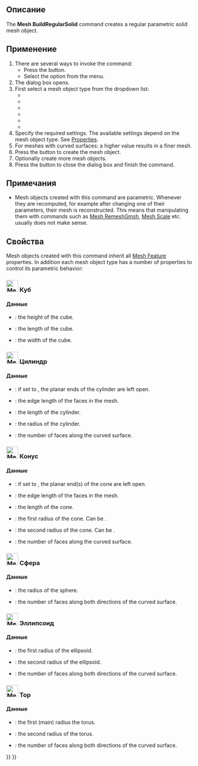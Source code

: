 <languages/>

{{Docnav/ru
|[[Mesh_Scale/ru|Масштаб]]
|[[Mesh_Union/ru|Объединение]]
|[[Mesh_Workbench/ru|Верстак "Mesh"]]
|IconL=Mesh_Scale.svg
|IconR=Mesh_Union.svg
|IconC=Workbench_Mesh.svg
}}

{{GuiCommand/ru
|Name/ru=Правильное геометрическое тело
|Name=Mesh_BuildRegularSolid
|MenuLocation=Полигональные Сетки → Правильное геометрическое тело...
|Workbenches=[[Mesh_Workbench/ru|Mesh]]
}}

<span id="Description"></span>
==Описание==

The '''Mesh BuildRegularSolid''' command creates a regular parametric solid mesh object.

<span id="Usage"></span>
==Применение==

# There are several ways to invoke the command:
#* Press the {{Button|[[Image:Mesh_BuildRegularSolid.svg|16px]] [[Mesh_BuildRegularSolid|Regular Solid]]}} button.
#* Select the {{MenuCommand|Meshes → [[Image:Mesh_BuildRegularSolid.svg|16px]] Regular Solid}} option from the menu.
# The {{MenuCommand|Regular Solid}} dialog box opens.
# First select a mesh object type from the dropdown list:
#* {{MenuCommand|[[Image:Mesh_Cube.svg|16px]] Cube}}
#* {{MenuCommand|[[Image:Mesh_Cylinder.svg|16px]] Cylinder}}
#* {{MenuCommand|[[Image:Mesh_Cone.svg|16px]] Cone}}
#* {{MenuCommand|[[Image:Mesh_Sphere.svg|16px]] Sphere}}
#* {{MenuCommand|[[Image:Mesh_Ellipsoid.svg|16px]] Ellipsoid}}
#* {{MenuCommand|[[Image:Mesh_Torus.svg|16px]] Torus}}
# Specify the required settings. The available settings depend on the mesh object type. See [[#Properties|Properties]].
# For meshes with curved surfaces: a higher {{MenuCommand|Sampling}} value results in a finer mesh.
# Press the {{button|Create}} button to create the mesh object.
# Optionally create more mesh objects.
# Press the {{button|Close}} button to close the dialog box and finish the command.

<span id="Notes"></span>
==Примечания==

* Mesh objects created with this command are parametric. Whenever they are recomputed, for example after changing one of their parameters, their mesh is reconstructed. This means that manipulating them with commands such as [[Mesh_RemeshGmsh|Mesh RemeshGmsh]], [[Mesh_Scale|Mesh Scale]] etc. usually does not make sense.

<span id="Properties"></span>
==Свойства==

Mesh objects created with this command inherit all [[Mesh_Feature|Mesh Feature]] properties. In addition each mesh object type has a number of properties to control its parametric behavior:

<span id="32px_Cube"></span>
===[[Image:Mesh_Cube.svg|32px]] Куб===

<span id="Data"></span>
====Данные====

{{TitleProperty|Cube}}

* {{PropertyData|Height|FloatConstraint}}: the height of the cube.
* {{PropertyData|Length|FloatConstraint}}: the length of the cube.
* {{PropertyData|Width|FloatConstraint}}: the width of the cube.

<span id="32px_Cylinder"></span>
===[[Image:Mesh_Cylinder.svg|32px]] Цилиндр===

<span id="Data"></span>
====Данные====

{{TitleProperty|Основные}}

* {{PropertyData|Closed|Bool}}: if set to {{FALSE}}, the planar ends of the cylinder are left open. 
* {{PropertyData|Edge Length|FloatConstraint}}: the edge length of the faces in the mesh.
* {{PropertyData|Length|FloatConstraint}}: the length of the cylinder.
* {{PropertyData|Radius|FloatConstraint}}: the radius of the cylinder.
* {{PropertyData|Sampling|IntegerConstraint}}: the number of faces along the curved surface.

<span id="32px_Cone"></span>
===[[Image:Mesh_Cone.svg|32px]] Конус===

<span id="Data"></span>
====Данные====

{{TitleProperty|Основные}}

* {{PropertyData|Closed|Bool}}: if set to {{FALSE}}, the planar end(s) of the cone are left open. 
* {{PropertyData|Edge Length|FloatConstraint}}: the edge length of the faces in the mesh.
* {{PropertyData|Length|FloatConstraint}}: the length of the cone.
* {{PropertyData|Radius 1|FloatConstraint}}: the first radius of the cone. Can be {{value|0}}.
* {{PropertyData|Radius 2|FloatConstraint}}: the second radius of the cone. Can be {{value|0}}.
* {{PropertyData|Sampling|IntegerConstraint}}: the number of faces along the curved surface.

<span id="32px_Sphere"></span>
===[[Image:Mesh_Sphere.svg|32px]] Сфера===

<span id="Data"></span>
====Данные====

{{TitleProperty|Основные}}

* {{PropertyData|Radius|FloatConstraint}}: the  radius of the sphere.
* {{PropertyData|Sampling|IntegerConstraint}}: the number of faces along both directions of the curved surface.

<span id="32px_Ellipsoid"></span>
===[[Image:Mesh_Ellipsoid.svg|32px]] Эллипсоид===

<span id="Data"></span>
====Данные====

{{TitleProperty|Основные}}

* {{PropertyData|Radius 1|FloatConstraint}}: the first radius of the ellipsoid.
* {{PropertyData|Radius 2|FloatConstraint}}: the second radius of the ellipsoid.
* {{PropertyData|Sampling|IntegerConstraint}}: the number of faces along both directions of the curved surface.

<span id="32px_Torus"></span>
===[[Image:Mesh_Torus.svg|32px]] Тор===

<span id="Data"></span>
====Данные====

{{TitleProperty|Основные}}

* {{PropertyData|Radius 1|FloatConstraint}}: the first (main) radius the torus.
* {{PropertyData|Radius 2|FloatConstraint}}: the second radius of the torus.
* {{PropertyData|Sampling|IntegerConstraint}}: the number of faces along both directions of the curved surface.


{{Docnav/ru
|[[Mesh_Scale/ru|Масштаб]]
|[[Mesh_Union/ru|Объединение]]
|[[Mesh_Workbench/ru|Верстак "Mesh"]]
|IconL=Mesh_Scale.svg
|IconR=Mesh_Union.svg
|IconC=Workbench_Mesh.svg
}}

{{Mesh Tools navi{{#translation:}}}}
{{Userdocnavi{{#translation:}}}}
{{clear}}